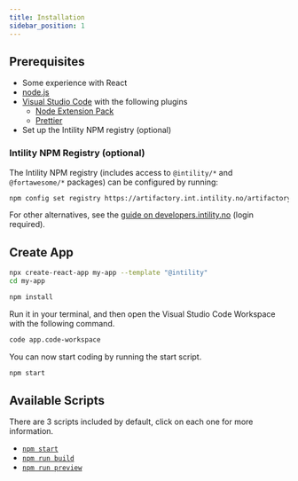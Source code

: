 ```yaml
---
title: Installation
sidebar_position: 1
---
```


## Prerequisites

- Some experience with React
- [node.js](https://nodejs.org/)
- [Visual Studio Code](https://code.visualstudio.com/) with the following plugins
  - [Node Extension Pack](https://marketplace.visualstudio.com/items?itemName=swellaby.node-pack)
  - [Prettier](https://marketplace.visualstudio.com/items?itemName=esbenp.prettier-vscode)
- Set up the Intility NPM registry (optional)

### Intility NPM Registry (optional)

The Intility NPM registry (includes access to `@intility/*` and `@fortawesome/*` packages) can be configured by running:

```bash
npm config set registry https://artifactory.int.intility.no/artifactory/api/npm/npm/
```

For other alternatives, see the [guide on developers.intility.no](https://developers.intility.no/guides/tutorials/npm) (login required).

## Create App

```bash
npx create-react-app my-app --template "@intility"
cd my-app

npm install
```

Run it in your terminal, and then open the Visual Studio Code Workspace with the following command.

```bash
code app.code-workspace
```

You can now start coding by running the start script.

```bash
npm start
```

## Available Scripts

There are 3 scripts included by default, click on each one for more information.

- [`npm start`](https://vitejs.dev/guide/cli.html#dev-server)
- [`npm run build`](https://vitejs.dev/guide/cli.html#build)
- [`npm run preview`](https://vitejs.dev/guide/cli.html#vite-preview)
